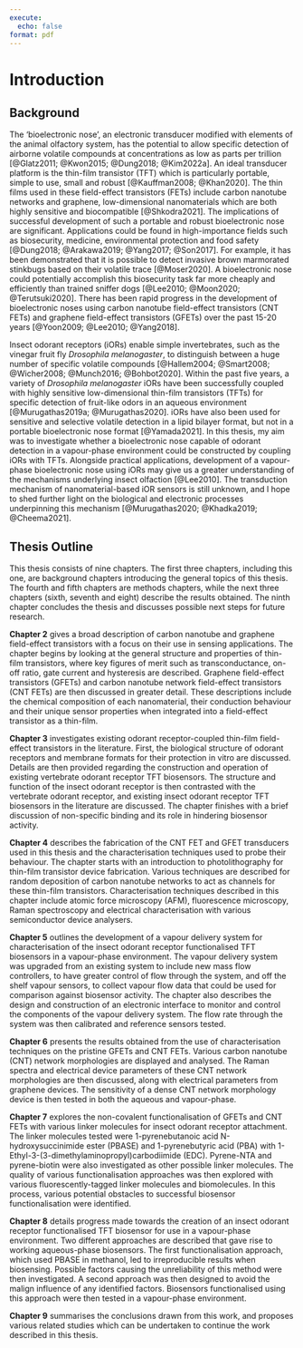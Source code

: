 ```yaml
---
execute: 
  echo: false
format: pdf
---
```


# Introduction

## Background

The 'bioelectronic nose', an electronic transducer modified with elements of the animal olfactory system, has the potential to allow specific detection of airborne volatile compounds at concentrations as low as parts per trillion [@Glatz2011; @Kwon2015; @Dung2018; @Kim2022a]. An ideal transducer platform is the thin-film transistor (TFT) which is particularly portable, simple to use, small and robust [@Kauffman2008; @Khan2020]. The thin films used in these field-effect transistors (FETs) include carbon nanotube networks and graphene, low-dimensional nanomaterials which are both highly sensitive and biocompatible [@Shkodra2021]. The implications of successful development of such a portable and robust bioelectronic nose are significant. Applications could be found in high-importance fields such as biosecurity, medicine, environmental protection and food safety [@Dung2018; @Arakawa2019; @Yang2017; @Son2017]. For example, it has been demonstrated that it is possible to detect invasive brown marmorated stinkbugs based on their volatile trace [@Moser2020]. A bioelectronic nose could potentially accomplish this biosecurity task far more cheaply and efficiently than trained sniffer dogs [@Lee2010; @Moon2020; @Terutsuki2020]. There has been rapid progress in the development of bioelectronic noses using carbon nanotube field-effect transistors (CNT FETs) and graphene field-effect transistors (GFETs) over the past 15-20 years [@Yoon2009; @Lee2010; @Yang2018].

Insect odorant receptors (iORs) enable simple invertebrates, such as the vinegar fruit fly *Drosophila melanogaster*, to distinguish between a huge number of specific volatile compounds [@Hallem2004; @Smart2008; @Wicher2008; @Munch2016; @Bohbot2020]. Within the past five years, a variety of *Drosophila melanogaster* iORs have been successfully coupled with highly sensitive low-dimensional thin-film transistors (TFTs) for specific detection of fruit-like odors in an aqueous environment [@Murugathas2019a; @Murugathas2020]. iORs have also been used for sensitive and selective volatile detection in a lipid bilayer format, but not in a portable bioelectronic nose format [@Yamada2021].  In this thesis, my aim was to investigate whether a bioelectronic nose capable of odorant detection in a vapour-phase environment could be constructed by coupling iORs with TFTs. Alongside practical applications, development of a vapour-phase bioelectronic nose using iORs may give us a greater understanding of the mechanisms underlying insect olfaction [@Lee2010]. The transduction mechanism of nanomaterial-based iOR sensors is still unknown, and I hope to shed further light on the biological and electronic processes underpinning this mechanism [@Murugathas2020; @Khadka2019; @Cheema2021].  

## Thesis Outline
    
This thesis consists of nine chapters. The first three chapters, including this one, are background chapters introducing the general topics of this thesis. The fourth and fifth chapters are methods chapters, while the next three chapters (sixth, seventh and eight) describe the results obtained. The ninth chapter concludes the thesis and discusses possible next steps for future research.

**Chapter 2** gives a broad description of carbon nanotube and graphene field-effect transistors with a focus on their use in sensing applications. The chapter begins by looking at the general structure and properties of thin-film transistors, where key figures of merit such as transconductance, on-off ratio, gate current and hysteresis are described. Graphene field-effect transistors (GFETs) and carbon nanotube network field-effect transistors (CNT FETs) are then discussed in greater detail. These descriptions include the chemical composition of each nanomaterial, their conduction behaviour and their unique sensor properties when integrated into a field-effect transistor as a thin-film.

**Chapter 3** investigates existing odorant receptor-coupled thin-film field-effect transistors in the literature. First, the biological structure of odorant receptors and membrane formats for their protection in vitro are discussed. Details are then provided regarding the construction and operation of existing vertebrate odorant receptor TFT biosensors. The structure and function of the insect odorant receptor is then contrasted with the vertebrate odorant receptor, and existing insect odorant receptor TFT biosensors in the literature are discussed. The chapter finishes with a brief discussion of non-specific binding and its role in hindering biosensor activity.

**Chapter 4** describes the fabrication of the CNT FET and GFET transducers used in this thesis and the characterisation techniques used to probe their behaviour. The chapter starts with an introduction to photolithography for thin-film transistor device fabrication. Various techniques are described for random deposition of carbon nanotube networks to act as channels for these thin-film transistors. Characterisation techniques described in this chapter include atomic force microscopy (AFM), fluorescence microscopy, Raman spectroscopy and electrical characterisation with various semiconductor device analysers.

**Chapter 5** outlines the development of a vapour delivery system for characterisation of the insect odorant receptor functionalised TFT biosensors in a vapour-phase environment. The vapour delivery system was upgraded from an existing system to include new mass flow controllers, to have greater control of flow through the system, and off the shelf vapour sensors, to collect vapour flow data that could be used for comparison against biosensor activity. The chapter also describes the design and construction of an electronic interface to monitor and control the components of the vapour delivery system. The flow rate through the system was then calibrated and reference sensors tested.

**Chapter 6** presents the results obtained from the use of characterisation techniques on the pristine GFETs and CNT FETs. Various carbon nanotube (CNT) network morphologies are displayed and analysed. The Raman spectra and electrical device parameters of these CNT network morphologies are then discussed, along with electrical parameters from graphene devices. The sensitivity of a dense CNT network morphology device is then tested in both the aqueous and vapour-phase.

**Chapter 7** explores the non-covalent functionalisation of GFETs and CNT FETs with various linker molecules for insect odorant receptor attachment. The linker molecules tested were 1-pyrenebutanoic acid N-hydroxysuccinimide ester (PBASE) and 1-pyrenebutyric acid (PBA) with 1-Ethyl-3-(3-dimethylaminopropyl)carbodiimide (EDC). Pyrene-NTA and pyrene-biotin were also investigated as other possible linker molecules. The quality of various functionalisation approaches was then explored with various fluorescently-tagged linker molecules and biomolecules. In this process, various potential obstacles to successful biosensor functionalisation were identified.

**Chapter 8** details progress made towards the creation of an insect odorant receptor functionalised TFT biosensor for use in a vapour-phase environment. Two different approaches are described that gave rise to working aqueous-phase biosensors. The first functionalisation approach, which used PBASE in methanol, led to irreproducible results when biosensing. Possible factors causing the unreliability of this method were then investigated. A second approach was then designed to avoid the malign influence of any identified factors. Biosensors functionalised using this approach were then tested in a vapour-phase environment.

**Chapter 9** summarises the conclusions drawn from this work, and proposes various related studies which can be undertaken to continue the work described in this thesis.